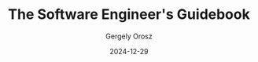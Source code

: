 ---
title: "The Software Engineer's Guidebook"
cover: "https://books.google.com/books/publisher/content/images/frontcover/RA30EAAAQBAJ?fife=w480-h690"
description: "A guidebook for software engineers to help them navigate their careers."
author: "Gergely Orosz"
date: "2024-12-29"
tags: 
    - Software Engineering
    - Career
---